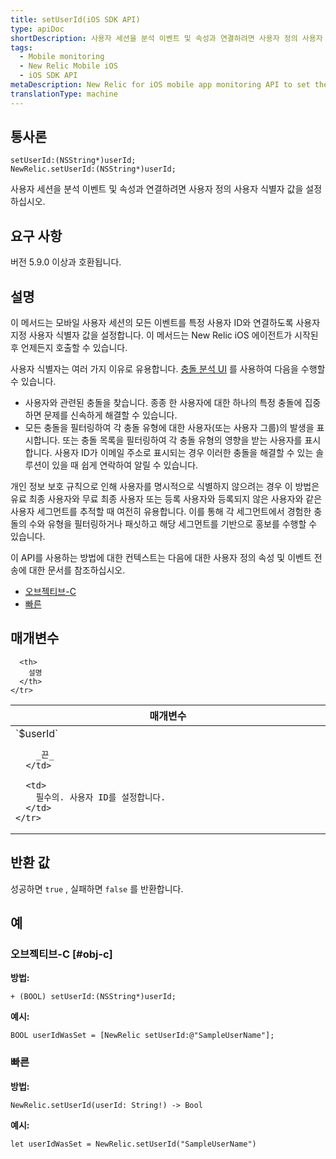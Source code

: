 ```yaml
---
title: setUserId(iOS SDK API)
type: apiDoc
shortDescription: 사용자 세션을 분석 이벤트 및 속성과 연결하려면 사용자 정의 사용자 식별자 값을 설정하십시오.
tags:
  - Mobile monitoring
  - New Relic Mobile iOS
  - iOS SDK API
metaDescription: New Relic for iOS mobile app monitoring API to set the user ID to associate sessions with events and attributes.
translationType: machine
---
```


## 통사론

```
setUserId:(NSString*)userId;
NewRelic.setUserId:(NSString*)userId;
```

사용자 세션을 분석 이벤트 및 속성과 연결하려면 사용자 정의 사용자 식별자 값을 설정하십시오.

## 요구 사항

버전 5.9.0 이상과 호환됩니다.

## 설명

이 메서드는 모바일 사용자 세션의 모든 이벤트를 특정 사용자 ID와 연결하도록 사용자 지정 사용자 식별자 값을 설정합니다. 이 메서드는 New Relic iOS 에이전트가 시작된 후 언제든지 호출할 수 있습니다.

사용자 식별자는 여러 가지 이유로 유용합니다. [충돌 분석 UI](/docs/mobile-monitoring/mobile-monitoring-ui/crashes/crash-analysis-group-filter-your-crashes) 를 사용하여 다음을 수행할 수 있습니다.

* 사용자와 관련된 충돌을 찾습니다. 종종 한 사용자에 대한 하나의 특정 충돌에 집중하면 문제를 신속하게 해결할 수 있습니다.
* 모든 충돌을 필터링하여 각 충돌 유형에 대한 사용자(또는 사용자 그룹)의 발생을 표시합니다. 또는 충돌 목록을 필터링하여 각 충돌 유형의 영향을 받는 사용자를 표시합니다. 사용자 ID가 이메일 주소로 표시되는 경우 이러한 충돌을 해결할 수 있는 솔루션이 있을 때 쉽게 연락하여 알릴 수 있습니다.

개인 정보 보호 규칙으로 인해 사용자를 명시적으로 식별하지 않으려는 경우 이 방법은 유료 최종 사용자와 무료 최종 사용자 또는 등록 사용자와 등록되지 않은 사용자와 같은 사용자 세그먼트를 추적할 때 여전히 유용합니다. 이를 통해 각 세그먼트에서 경험한 충돌의 수와 유형을 필터링하거나 패싯하고 해당 세그먼트를 기반으로 홍보를 수행할 수 있습니다.

이 API를 사용하는 방법에 대한 컨텍스트는 다음에 대한 사용자 정의 속성 및 이벤트 전송에 대한 문서를 참조하십시오.

* [오브젝티브-C](/docs/mobile-monitoring/new-relic-mobile-ios/install-configure/work-ios-sdk-api#objc-custom-att-events)
* [빠른](/docs/mobile-monitoring/new-relic-mobile-ios/install-configure/work-ios-sdk-api#swift-custom-att-events)

## 매개변수

<table>
  <thead>
    <tr>
      <th width="25%">
        매개변수
      </th>

      <th>
        설명
      </th>
    </tr>
  </thead>

  <tbody>
    <tr>
      <td>
        `$userId`

        _끈_
      </td>

      <td>
        필수의. 사용자 ID를 설정합니다.
      </td>
    </tr>
  </tbody>
</table>

## 반환 값

성공하면 `true` , 실패하면 `false` 를 반환합니다.

## 예

### 오브젝티브-C [#obj-c]

**방법:**

```
+ (BOOL) setUserId:(NSString*)userId;
```

**예시:**

```
BOOL userIdWasSet = [NewRelic setUserId:@"SampleUserName"];
```

### 빠른

**방법:**

```
NewRelic.setUserId(userId: String!) -> Bool
```

**예시:**

```
let userIdWasSet = NewRelic.setUserId("SampleUserName")
```